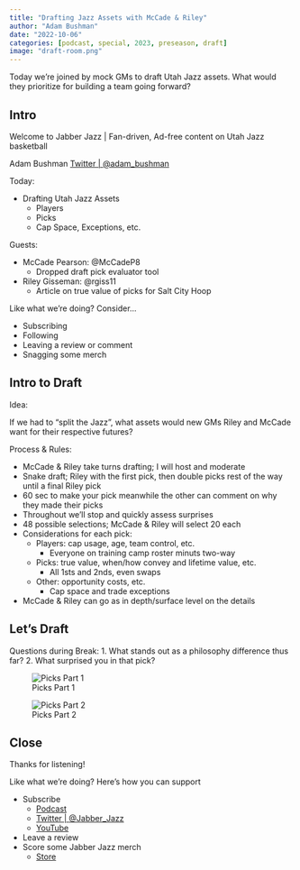 ```yaml
---
title: "Drafting Jazz Assets with McCade & Riley"
author: "Adam Bushman"
date: "2022-10-06"
categories: [podcast, special, 2023, preseason, draft]
image: "draft-room.png"
---
```


Today we're joined by mock GMs to draft Utah Jazz assets. What would they prioritize for building a team going forward?

## Intro

Welcome to Jabber Jazz | Fan-driven, Ad-free content on Utah Jazz basketball

Adam Bushman [Twitter | @adam_bushman](https://www.twitter.com/adam_bushman)

Today:

*   Drafting Utah Jazz Assets
    -   Players
    -   Picks
    -   Cap Space, Exceptions, etc.

Guests:

*   McCade Pearson: @McCadeP8
    -   Dropped draft pick evaluator tool
*   Riley Gisseman: @rgiss11
    -   Article on true value of picks for Salt City Hoop


Like what we're doing? Consider...

*   Subscribing
*   Following
*   Leaving a review or comment
*   Snagging some merch


## Intro to Draft

Idea:

If we had to "split the Jazz", what assets would new GMs Riley and McCade want for their respective futures?

Process & Rules:

*   McCade & Riley take turns drafting; I will host and moderate
*   Snake draft; Riley with the first pick, then double picks rest of the way until a final Riley pick
*   60 sec to make your pick meanwhile the other can comment on why they made their picks
*   Throughout we'll stop and quickly assess surprises
*   48 possible selections; McCade & Riley will select 20 each
*   Considerations for each pick:
    -   Players: cap usage, age, team control, etc.
        -   Everyone on training camp roster minuts two-way
    -   Picks: true value, when/how convey and lifetime value, etc.
        -   All 1sts and 2nds, even swaps
    -   Other: opportunity costs, etc.
        -   Cap space and trade exceptions
*   McCade & Riley can go as in depth/surface level on the details

## Let's Draft

Questions during Break:
1.    What stands out as a philosophy difference thus far?
2.    What surprised you in that pick?

![Picks Part 1](picks_part1.png)



![Picks Part 2](picks_part2.png)


## Close

Thanks for listening!

Like what we're doing? Here's how you can support

*   Subscribe
    -   [Podcast](https://linktr.ee/jabberjazz)
    -   [Twitter | @Jabber_Jazz](https://twitter.com/Jabber_Jazz)
    -   [YouTube](https://www.youtube.com/jabberjazz)
*   Leave a review
*   Score some Jabber Jazz merch
    -   [Store](https://jabber-jazz.myspreadshop.com/)
